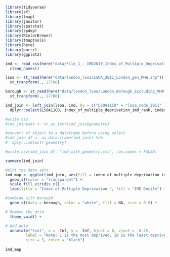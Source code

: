 ```r
library(tidyverse)
library(sf)
library(tmap)
library(janitor)
library(spatstat)
library(spdep)
library(RColorBrewer)
library(tmaptools)
library(here)
library(purrr)
library(ggplot2)
```

```r
imd <- read_csv(here("data/File_1_-_IMD2019_Index_of_Multiple_Deprivation (1).csv")) %>% 
  clean_names()

lsoa <- st_read(here("data/london_lsoa/LSOA_2011_London_gen_MHW.shp")) %>% 
  st_transform(., 27700) 

borough <- st_read(here("data/london_lsoa/London_Borough_Excluding_MHW.shp")) %>% 
  st_transform(., 27700)
```

```r
imd_join <- left_join(lsoa, imd, by = c("LSOA11CD" = "lsoa_code_2011" )) %>% 
  dplyr::select(LSOA11CD, index_of_multiple_deprivation_imd_rank, index_of_multiple_deprivation_imd_decile, geometry)

#write csv
#imd_join$wkt <- st_as_text(imd_join$geometry)

#convert sf object to a dataframe before using select
#imd_join_df <- as.data.frame(imd_join) %>%
#  dplyr::select(-geometry)

#write.csv(imd_join_df, "imd_with_geometry.csv", row.names = FALSE)

summary(imd_join)
```

```r
#plot the data sets
imd_map <- ggplot(imd_join, aes(fill = index_of_multiple_deprivation_imd_decile)) +
  geom_sf(color = "transparent") +
  scale_fill_viridis_c() +  
  labs(title = "Index of Multiple Deprivation ", fill = "IMD Decile") +

#combine with borough
  geom_sf(data = borough, color = "white", fill = NA, size = 0.5) +

# Remove the grid
  theme_void() +

# Add note
  annotate("text", x = -Inf, y = -Inf, hjust = 0, vjust = -0.25, 
         label = "Note: 1 is the most deprived, 10 is the least deprived",
         size = 3, color = "black")
  
imd_map
```







